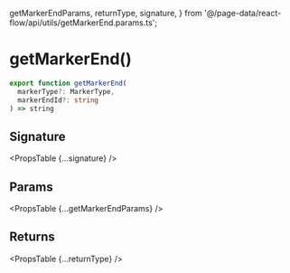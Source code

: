   getMarkerEndParams,
  returnType,
  signature,
} from '@/page-data/react-flow/api/utils/getMarkerEnd.params.ts';

# getMarkerEnd()

```ts
export function getMarkerEnd(
  markerType?: MarkerType,
  markerEndId?: string
) => string
```

## Signature

<PropsTable {...signature} />

## Params

<PropsTable {...getMarkerEndParams} />

## Returns

<PropsTable {...returnType} />

